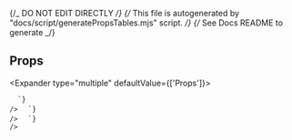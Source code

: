 {/_ DO NOT EDIT DIRECTLY _/}
{/_ This file is autogenerated by "docs/script/generatePropsTables.mjs" script. _/}
{/_ See Docs README to generate _/}

## Props

<Expander type="multiple" defaultValue={['Props']}>
  
<ExpanderItem title="Amplify UI Props" value="Props">
    <ReactMarkdown
      remarkPlugins={[remarkGfm]}
      children={`
| Name | Type | Default | Description |
| ---- | ---- | ------- | ----------- |
| ariaLabel | string | - |  |
| ariaValuetext | string | - |  |
| as | ForwardRefExoticComponent&#60;Pick&#60;PrimitivePropsWithRef&#60;FlexProps, "div"&#62;, "area" &#124; "slot" &#124; "style" &#124; "title" &#124; "as" &#124; "isDisabled" &#124; "id" &#124; "className" &#124; "testId" &#124; ... 322 more ... &#124; "rowGap"&#62; & RefAttributes&#60;...&#62;&#62; &#124; ElementType | - |  |
| autoComplete | string | - | Specifies permissions for browser UA to autocomplete field @link https://developer.mozilla.org/en-US/docs/Web/HTML/Attributes/autocomplete |
| checked | boolean | - | If checked is provided, this will be a controlled checkbox or radio |
| className | string | - | Additional CSS class name for component |
| defaultChecked | boolean | - | Use this to provide a default checked value for an uncontrolled SwitchField |
| defaultValue | string &#124; number &#124; readonly string[] | - | Use this to provide a default value for an uncontrolled field |
| descriptiveText | ReactNode | - | Provides additional information needed to fill field (e.g. password requirements, etc.) |
| errorMessage | string | - | When defined and &#96;hasError&#96; is true, show error message |
| hasError | boolean | - | Indicates that Field is in error state |
| id | string | - | Unique identifier |
| inputMode | InputMode | : "text" | Provides hint for virtual keyboard shown @link https://developer.mozilla.org/en-US/docs/Web/HTML/Global_attributes/inputmode |
| isChecked | boolean | - | If isChecked is provided, this will be a controlled SwitchField |
| isDisabled | boolean | - | This property will set the switch to disabled |
| isLabelHidden | boolean | false | Visually hide the label, but the associated label text will still be required for accessibility. |
| isReadOnly | boolean | false | Determines whether field should be immutable @link https://developer.mozilla.org/en-US/docs/Web/HTML/Element/input#attr-readonly |
| isRequired | boolean | - | Whether field should be marked required |
| label | ReactNode | - | Label text for field (required) |
| labelHidden | boolean | false | Visually hide label (not recommended in most cases) |
| labelPosition | LabelPositions | - | Position of label in relation to the switchfield |
| name | string | - | This prop adds a name attribute to the input element |
| onChange | ChangeEventHandler&#60;HTMLInputElement&#62; | - | Assign an onChange event to the switch field |
| placeholder | string | - | Placeholder text shown when field is empty Accessibility tip: avoid putting important instructions for filling out the TextField in the placeholder. Use descriptiveText for important instructions |
| ref | Ref&#60;HTMLDivElement&#62; | - |  |
| role | React.AriaRole | - |  |
| size | Sizes | - | This prop adjusts the size of the switch component |
| style | CSSProperties | - |  |
| testId | string | - | Used to provide a &#96;data-testid&#96; attribute for testing purposes |
| thumbColor | Color | - | This property will change the color of the thumb in the switch component |
| trackCheckedColor | Color | - | This property will change the color of the checked track in the switch component |
| trackColor | Color | - | This property will change the color of the track in the switch component |
| type | HTMLInputTypeAttribute | - | Input field type |
| value | string &#124; number | - | This is the value of the switch input and will be submitted with a form submission |
| variation | "quiet" | - | Variants |

      `}
    />

  </ExpanderItem>

<ExpanderItem title="Layout" value="Layout">
    <ReactMarkdown
      remarkPlugins={[remarkGfm]}
      children={`
| Name | Type | Default | Description |
| ---- | ---- | ------- | ----------- |
| alignContent | ResponsiveStyle&#60;AlignContent&#62; | - | Sets the distribution of space between and around content items |
| alignItems | ResponsiveStyle&#60;AlignItems&#62; | - | Controls where the Flex/Grid items sit on the cross axis. |
| area | ResponsiveStyle&#60;GridArea&#62; | - |  |
| basis | ResponsiveStyle&#60;FlexBasis&#60;0 &#124; (string & \{\})&#62;&#62; | - | Default size of element before remaining space is distributed |
| column | ResponsiveStyle&#60;GridColumn&#62; | - |  |
| columnEnd | ResponsiveStyle&#60;GridColumnEnd&#62; | - |  |
| columnGap | ResponsiveStyle&#60;StyleToken&#60;GridColumnGap&#60;0 &#124; (string & \{\})&#62;&#62;&#62; | - | Spacing between Flex/Grid child columns |
| columnSpan | ResponsiveStyle&#60;GridSpanType&#62; | - |  |
| columnStart | ResponsiveStyle&#60;GridColumnStart&#62; | - |  |
| direction | ResponsiveStyle&#60;FlexDirection&#62; | - | Sets how flex items are placed in the flex container defining the main axis and the direction (normal or reversed). (maps to flex-direction CSS property) |
| flex | ResponsiveStyle&#60;Flex&#60;0 &#124; (string & \{\})&#62;&#62; | - | Shorthand for flex grow / shrink / basis |
| gap | ResponsiveStyle&#60;StyleToken&#60;Gap&#60;0 &#124; (string & \{\})&#62;&#62;&#62; | - | Spacing between child components. Shorthand for rowGap and columnGap. |
| grow | ResponsiveStyle&#60;FlexGrow&#62; | - | Ability for flex item to grow |
| justifyContent | ResponsiveStyle&#60;JustifyContent&#62; | - | Controls where the Flex/Grid items sit on the main axis. |
| order | ResponsiveStyle&#60;Order&#62; | - | Controls order flex items appear |
| row | ResponsiveStyle&#60;GridRow&#62; | - |  |
| rowEnd | ResponsiveStyle&#60;GridRowEnd&#62; | - |  |
| rowGap | ResponsiveStyle&#60;StyleToken&#60;RowGap&#60;0 &#124; (string & \{\})&#62;&#62;&#62; | - | Spacing between Flex/Grid child rows |
| rowSpan | ResponsiveStyle&#60;GridSpanType&#62; | - |  |
| rowStart | ResponsiveStyle&#60;GridRowStart&#62; | - |  |
| shrink | ResponsiveStyle&#60;FlexShrink&#62; | - | Ability for flex item to shrink |
| wrap | ResponsiveStyle&#60;FlexWrap&#62; | - | The flexWrap property is set on containers and it controls what happens when children overflow the size of the container along the main axis. By default, children are forced into a single line (which can shrink elements). If wrapping is allowed, items are wrapped into multiple lines along the main axis if needed. (maps to flex-wrap CSS property) |

      `}
    />

  </ExpanderItem>

<ExpanderItem title="Styling" value="Styling">
    <ReactMarkdown
      remarkPlugins={[remarkGfm]}
      children={`
| Name | Type | Default | Description |
| ---- | ---- | ------- | ----------- |
| alignSelf | ResponsiveStyle&#60;StyleToken&#60;AlignSelf&#62;&#62; | - |  |
| backgroundColor | ResponsiveStyle&#60;StyleToken&#60;BackgroundColor&#62;&#62; | - |  |
| backgroundImage | ResponsiveStyle&#60;StyleToken&#60;BackgroundImage&#62;&#62; | - |  |
| border | ResponsiveStyle&#60;StyleToken&#60;Border&#60;0 &#124; (string & \{\})&#62;&#62;&#62; | - |  |
| borderRadius | ResponsiveStyle&#60;StyleToken&#60;BorderRadius&#60;0 &#124; (string & \{\})&#62;&#62;&#62; | - |  |
| bottom | ResponsiveStyle&#60;StyleToken&#60;Bottom&#60;0 &#124; (string & \{\})&#62;&#62;&#62; | - |  |
| boxShadow | ResponsiveStyle&#60;StyleToken&#60;BoxShadow&#62;&#62; | - |  |
| color | ResponsiveStyle&#60;StyleToken&#60;Color&#62;&#62; | - |  |
| display | ResponsiveStyle&#60;StyleToken&#60;Display&#62;&#62; | - |  |
| fontFamily | ResponsiveStyle&#60;StyleToken&#60;FontFamily&#62;&#62; | - |  |
| fontSize | ResponsiveStyle&#60;StyleToken&#60;FontSize&#60;0 &#124; (string & \{\})&#62;&#62;&#62; | - |  |
| fontStyle | ResponsiveStyle&#60;StyleToken&#60;FontStyle&#62;&#62; | - |  |
| fontWeight | ResponsiveStyle&#60;StyleToken&#60;FontWeight&#62;&#62; | - |  |
| height | ResponsiveStyle&#60;StyleToken&#60;Height&#60;0 &#124; (string & \{\})&#62;&#62;&#62; | - |  |
| left | ResponsiveStyle&#60;StyleToken&#60;Left&#60;0 &#124; (string & \{\})&#62;&#62;&#62; | - |  |
| letterSpacing | ResponsiveStyle&#60;StyleToken&#60;LetterSpacing&#60;0 &#124; (string & \{\})&#62;&#62;&#62; | - |  |
| lineHeight | ResponsiveStyle&#60;StyleToken&#60;LineHeight&#60;0 &#124; (string & \{\})&#62;&#62;&#62; | - |  |
| margin | ResponsiveStyle&#60;StyleToken&#60;Margin&#60;0 &#124; (string & \{\})&#62;&#62;&#62; | - |  |
| marginBlockEnd | ResponsiveStyle&#60;StyleToken&#60;MarginBlockEnd&#60;0 &#124; (string & \{\})&#62;&#62;&#62; | - |  |
| marginBlockStart | ResponsiveStyle&#60;StyleToken&#60;MarginBlockStart&#60;0 &#124; (string & \{\})&#62;&#62;&#62; | - |  |
| marginBottom | ResponsiveStyle&#60;StyleToken&#60;MarginBlockEnd&#60;0 &#124; (string & \{\})&#62;&#62;&#62; | - |  |
| marginInlineEnd | ResponsiveStyle&#60;StyleToken&#60;MarginInlineEnd&#60;0 &#124; (string & \{\})&#62;&#62;&#62; | - |  |
| marginInlineStart | ResponsiveStyle&#60;StyleToken&#60;MarginInlineStart&#60;0 &#124; (string & \{\})&#62;&#62;&#62; | - |  |
| marginLeft | ResponsiveStyle&#60;StyleToken&#60;MarginInlineStart&#60;0 &#124; (string & \{\})&#62;&#62;&#62; | - |  |
| marginRight | ResponsiveStyle&#60;StyleToken&#60;MarginInlineEnd&#60;0 &#124; (string & \{\})&#62;&#62;&#62; | - |  |
| marginTop | ResponsiveStyle&#60;StyleToken&#60;MarginBlockStart&#60;0 &#124; (string & \{\})&#62;&#62;&#62; | - |  |
| maxHeight | ResponsiveStyle&#60;StyleToken&#60;MaxHeight&#60;0 &#124; (string & \{\})&#62;&#62;&#62; | - |  |
| maxWidth | ResponsiveStyle&#60;StyleToken&#60;MaxWidth&#60;0 &#124; (string & \{\})&#62;&#62;&#62; | - |  |
| minHeight | ResponsiveStyle&#60;StyleToken&#60;MinHeight&#60;0 &#124; (string & \{\})&#62;&#62;&#62; | - |  |
| minWidth | ResponsiveStyle&#60;StyleToken&#60;MinWidth&#60;0 &#124; (string & \{\})&#62;&#62;&#62; | - |  |
| opacity | ResponsiveStyle&#60;StyleToken&#60;Opacity&#62;&#62; | - |  |
| overflow | ResponsiveStyle&#60;StyleToken&#60;Overflow&#62;&#62; | - |  |
| padding | ResponsiveStyle&#60;StyleToken&#60;Padding&#60;0 &#124; (string & \{\})&#62;&#62;&#62; | - |  |
| paddingBlockEnd | ResponsiveStyle&#60;StyleToken&#60;MarginBlockEnd&#60;0 &#124; (string & \{\})&#62;&#62;&#62; | - |  |
| paddingBlockStart | ResponsiveStyle&#60;StyleToken&#60;MarginBlockStart&#60;0 &#124; (string & \{\})&#62;&#62;&#62; | - |  |
| paddingBottom | ResponsiveStyle&#60;StyleToken&#60;PaddingBlockEnd&#60;0 &#124; (string & \{\})&#62;&#62;&#62; | - |  |
| paddingInlineEnd | ResponsiveStyle&#60;StyleToken&#60;MarginInlineEnd&#60;0 &#124; (string & \{\})&#62;&#62;&#62; | - |  |
| paddingInlineStart | ResponsiveStyle&#60;StyleToken&#60;MarginInlineStart&#60;0 &#124; (string & \{\})&#62;&#62;&#62; | - |  |
| paddingLeft | ResponsiveStyle&#60;StyleToken&#60;PaddingInlineStart&#60;0 &#124; (string & \{\})&#62;&#62;&#62; | - |  |
| paddingRight | ResponsiveStyle&#60;StyleToken&#60;PaddingInlineEnd&#60;0 &#124; (string & \{\})&#62;&#62;&#62; | - |  |
| paddingTop | ResponsiveStyle&#60;StyleToken&#60;PaddingBlockStart&#60;0 &#124; (string & \{\})&#62;&#62;&#62; | - |  |
| position | ResponsiveStyle&#60;StyleToken&#60;Position&#62;&#62; | - |  |
| right | ResponsiveStyle&#60;StyleToken&#60;Right&#60;0 &#124; (string & \{\})&#62;&#62;&#62; | - |  |
| textAlign | ResponsiveStyle&#60;StyleToken&#60;TextAlign&#62;&#62; | - |  |
| textDecoration | ResponsiveStyle&#60;StyleToken&#60;TextDecoration&#60;0 &#124; (string & \{\})&#62;&#62;&#62; | - |  |
| textTransform | ResponsiveStyle&#60;StyleToken&#60;TextTransform&#62;&#62; | - |  |
| top | ResponsiveStyle&#60;StyleToken&#60;Top&#60;0 &#124; (string & \{\})&#62;&#62;&#62; | - |  |
| transform | ResponsiveStyle&#60;StyleToken&#60;Transform&#62;&#62; | - |  |
| transformOrigin | ResponsiveStyle&#60;StyleToken&#60;TransformOrigin&#60;0 &#124; (string & \{\})&#62;&#62;&#62; | - |  |
| whiteSpace | ResponsiveStyle&#60;StyleToken&#60;WhiteSpace&#62;&#62; | - |  |
| width | ResponsiveStyle&#60;StyleToken&#60;Width&#60;0 &#124; (string & \{\})&#62;&#62;&#62; | - |  |

      `}
    />

  </ExpanderItem>

</Expander>
